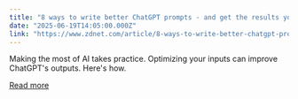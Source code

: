 ```yaml
---
title: "8 ways to write better ChatGPT prompts - and get the results you want faster"
date: "2025-06-19T14:05:00.000Z"
link: "https://www.zdnet.com/article/8-ways-to-write-better-chatgpt-prompts-and-get-the-results-you-want-faster/"
---
```


Making the most of AI takes practice. Optimizing your inputs can improve ChatGPT's outputs. Here's how.

[Read more](https://www.zdnet.com/article/8-ways-to-write-better-chatgpt-prompts-and-get-the-results-you-want-faster/)
